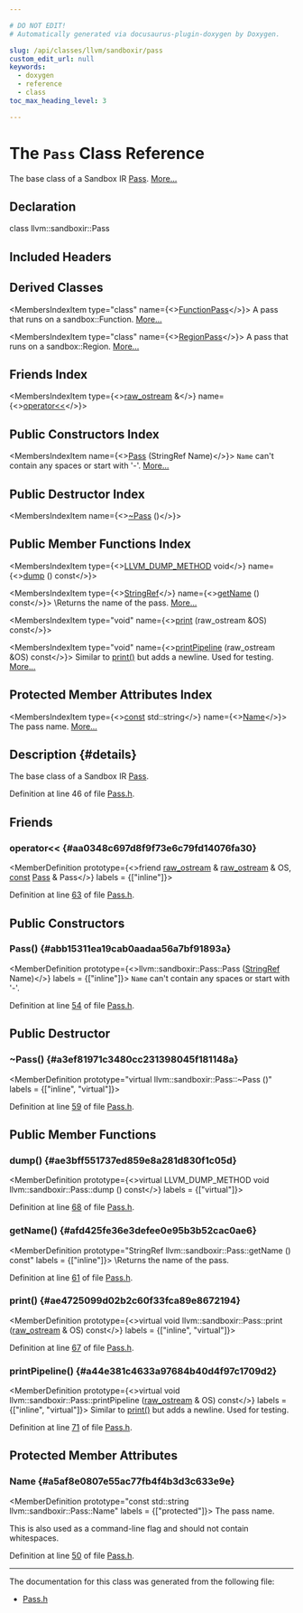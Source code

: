 ```yaml
---

# DO NOT EDIT!
# Automatically generated via docusaurus-plugin-doxygen by Doxygen.

slug: /api/classes/llvm/sandboxir/pass
custom_edit_url: null
keywords:
  - doxygen
  - reference
  - class
toc_max_heading_level: 3

---
```





# The `Pass` Class Reference

<DoxygenPage pluginConfig={pluginConfig}>

The base class of a Sandbox IR <a href="/docs/api/classes/llvm/sandboxir/pass">Pass</a>. <a href="#details">More...</a>

## Declaration

<CodeBlock>class llvm::sandboxir::Pass</CodeBlock>

## Included Headers

<IncludesList>
<IncludesListItem
  filePath="llvm/SandboxIR/Pass.h"
  permalink="/docs/api/files/include/include/llvm/include/llvm/sandboxir/pass-h"
  isLocal="true" />
</IncludesList>

## Derived Classes

<MembersIndex>

<MembersIndexItem
  type="class"
  name={<><a href="/docs/api/classes/llvm/sandboxir/functionpass">FunctionPass</a></>}>
A pass that runs on a sandbox::Function. <a href="/docs/api/classes/llvm/sandboxir/functionpass/#details">More...</a>
</MembersIndexItem>

<MembersIndexItem
  type="class"
  name={<><a href="/docs/api/classes/llvm/sandboxir/regionpass">RegionPass</a></>}>
A pass that runs on a sandbox::Region. <a href="/docs/api/classes/llvm/sandboxir/regionpass/#details">More...</a>
</MembersIndexItem>

</MembersIndex>

## Friends Index

<MembersIndex>

<MembersIndexItem
  type={<><a href="/docs/api/classes/llvm/raw-ostream">raw&#95;ostream</a> &amp;</>}
  name={<><a href="#aa0348c697d8f9f73e6c79fd14076fa30">operator&lt;&lt;</a></>}>
</MembersIndexItem>

</MembersIndex>

## Public Constructors Index

<MembersIndex>

<MembersIndexItem
  name={<><a href="#abb15311ea19cab0aadaa56a7bf91893a">Pass</a> (StringRef Name)</>}>
<code>Name</code> can&#39;t contain any spaces or start with &#39;-&#39;. <a href="#abb15311ea19cab0aadaa56a7bf91893a">More...</a>
</MembersIndexItem>

</MembersIndex>

## Public Destructor Index

<MembersIndex>

<MembersIndexItem
  name={<><a href="#a3ef81971c3480cc231398045f181148a">~Pass</a> ()</>}>
</MembersIndexItem>

</MembersIndex>

## Public Member Functions Index

<MembersIndex>

<MembersIndexItem
  type={<><a href="/docs/api/files/include/include/llvm/include/llvm/support/compiler-h/#aa863693eef567397d9c292da5bf22d34">LLVM&#95;DUMP&#95;METHOD</a> void</>}
  name={<><a href="#ae3bff551737ed859e8a281d830f1c05d">dump</a> () const</>}>
</MembersIndexItem>

<MembersIndexItem
  type={<><a href="/docs/api/classes/llvm/stringref">StringRef</a></>}
  name={<><a href="#afd425fe36e3defee0e95b3b52cac0ae6">getName</a> () const</>}>
\\Returns the name of the pass. <a href="#afd425fe36e3defee0e95b3b52cac0ae6">More...</a>
</MembersIndexItem>

<MembersIndexItem
  type="void"
  name={<><a href="#ae4725099d02b2c60f33fca89e8672194">print</a> (raw&#95;ostream &amp;OS) const</>}>
</MembersIndexItem>

<MembersIndexItem
  type="void"
  name={<><a href="#a44e381c4633a97684b40d4f97c1709d2">printPipeline</a> (raw&#95;ostream &amp;OS) const</>}>
Similar to <a href="#ae4725099d02b2c60f33fca89e8672194">print()</a> but adds a newline. Used for testing. <a href="#a44e381c4633a97684b40d4f97c1709d2">More...</a>
</MembersIndexItem>

</MembersIndex>

## Protected Member Attributes Index

<MembersIndex>

<MembersIndexItem
  type={<><a href="/docs/api/files/lib/lib/target/lib/target/aarch64/aarch64promoteconstant-cpp/#a90f8350fecae261c25be85d38b451bff">const</a> std::string</>}
  name={<><a href="#a5af8e0807e55ac77fb4f4b3d3c633e9e">Name</a></>}>
The pass name. <a href="#a5af8e0807e55ac77fb4f4b3d3c633e9e">More...</a>
</MembersIndexItem>

</MembersIndex>

## Description {#details}

The base class of a Sandbox IR <a href="/docs/api/classes/llvm/sandboxir/pass">Pass</a>.

Definition at line 46 of file <a href="/docs/api/files/include/include/llvm/include/llvm/sandboxir/pass-h">Pass.h</a>.

<SectionDefinition>

## Friends

### operator&lt;&lt; {#aa0348c697d8f9f73e6c79fd14076fa30}

<MemberDefinition
  prototype={<>friend <a href="/docs/api/classes/llvm/raw-ostream">raw&#95;ostream</a> &amp; <a href="/docs/api/classes/llvm/raw-ostream">raw&#95;ostream</a> &amp; OS, <a href="/docs/api/files/lib/lib/target/lib/target/aarch64/aarch64promoteconstant-cpp/#a90f8350fecae261c25be85d38b451bff">const</a> <a href="/docs/api/classes/llvm/sandboxir/pass">Pass</a> &amp; Pass</>}
  labels = {["inline"]}>

Definition at line <a href="/docs/api/files/include/include/llvm/include/llvm/sandboxir/pass-h/#l00063">63</a> of file <a href="/docs/api/files/include/include/llvm/include/llvm/sandboxir/pass-h">Pass.h</a>.
</MemberDefinition>

</SectionDefinition>

<SectionDefinition>

## Public Constructors

### Pass() {#abb15311ea19cab0aadaa56a7bf91893a}

<MemberDefinition
  prototype={<>llvm::sandboxir::Pass::Pass (<a href="/docs/api/classes/llvm/stringref">StringRef</a> Name)</>}
  labels = {["inline"]}>
<code>Name</code> can&#39;t contain any spaces or start with &#39;-&#39;.

Definition at line <a href="/docs/api/files/include/include/llvm/include/llvm/sandboxir/pass-h/#l00054">54</a> of file <a href="/docs/api/files/include/include/llvm/include/llvm/sandboxir/pass-h">Pass.h</a>.
</MemberDefinition>

</SectionDefinition>

<SectionDefinition>

## Public Destructor

### ~Pass() {#a3ef81971c3480cc231398045f181148a}

<MemberDefinition
  prototype="virtual llvm::sandboxir::Pass::~Pass ()"
  labels = {["inline", "virtual"]}>

Definition at line <a href="/docs/api/files/include/include/llvm/include/llvm/sandboxir/pass-h/#l00059">59</a> of file <a href="/docs/api/files/include/include/llvm/include/llvm/sandboxir/pass-h">Pass.h</a>.
</MemberDefinition>

</SectionDefinition>

<SectionDefinition>

## Public Member Functions

### dump() {#ae3bff551737ed859e8a281d830f1c05d}

<MemberDefinition
  prototype={<>virtual LLVM&#95;DUMP&#95;METHOD void llvm::sandboxir::Pass::dump () const</>}
  labels = {["virtual"]}>

Definition at line <a href="/docs/api/files/include/include/llvm/include/llvm/sandboxir/pass-h/#l00068">68</a> of file <a href="/docs/api/files/include/include/llvm/include/llvm/sandboxir/pass-h">Pass.h</a>.
</MemberDefinition>

### getName() {#afd425fe36e3defee0e95b3b52cac0ae6}

<MemberDefinition
  prototype="StringRef llvm::sandboxir::Pass::getName () const"
  labels = {["inline"]}>
\\Returns the name of the pass.

Definition at line <a href="/docs/api/files/include/include/llvm/include/llvm/sandboxir/pass-h/#l00061">61</a> of file <a href="/docs/api/files/include/include/llvm/include/llvm/sandboxir/pass-h">Pass.h</a>.
</MemberDefinition>

### print() {#ae4725099d02b2c60f33fca89e8672194}

<MemberDefinition
  prototype={<>virtual void llvm::sandboxir::Pass::print (<a href="/docs/api/classes/llvm/raw-ostream">raw&#95;ostream</a> &amp; OS) const</>}
  labels = {["inline", "virtual"]}>

Definition at line <a href="/docs/api/files/include/include/llvm/include/llvm/sandboxir/pass-h/#l00067">67</a> of file <a href="/docs/api/files/include/include/llvm/include/llvm/sandboxir/pass-h">Pass.h</a>.
</MemberDefinition>

### printPipeline() {#a44e381c4633a97684b40d4f97c1709d2}

<MemberDefinition
  prototype={<>virtual void llvm::sandboxir::Pass::printPipeline (<a href="/docs/api/classes/llvm/raw-ostream">raw&#95;ostream</a> &amp; OS) const</>}
  labels = {["inline", "virtual"]}>
Similar to <a href="#ae4725099d02b2c60f33fca89e8672194">print()</a> but adds a newline. Used for testing.

Definition at line <a href="/docs/api/files/include/include/llvm/include/llvm/sandboxir/pass-h/#l00071">71</a> of file <a href="/docs/api/files/include/include/llvm/include/llvm/sandboxir/pass-h">Pass.h</a>.
</MemberDefinition>

</SectionDefinition>

<SectionDefinition>

## Protected Member Attributes

### Name {#a5af8e0807e55ac77fb4f4b3d3c633e9e}

<MemberDefinition
  prototype="const std::string llvm::sandboxir::Pass::Name"
  labels = {["protected"]}>
The pass name.

This is also used as a command-line flag and should not contain whitespaces.

Definition at line <a href="/docs/api/files/include/include/llvm/include/llvm/sandboxir/pass-h/#l00050">50</a> of file <a href="/docs/api/files/include/include/llvm/include/llvm/sandboxir/pass-h">Pass.h</a>.
</MemberDefinition>

</SectionDefinition>

<hr/>

The documentation for this class was generated from the following file:

<ul>
<li><a href="/docs/api/files/include/include/llvm/include/llvm/sandboxir/pass-h">Pass.h</a></li>
</ul>

</DoxygenPage>
